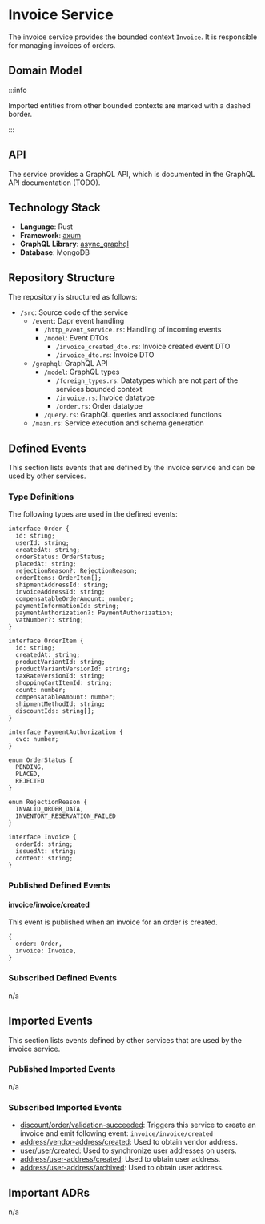 
# Invoice Service

The invoice service provides the bounded context `Invoice`.
It is responsible for managing invoices of orders.

## Domain Model

<CustomImage path="/renderedDiagrams/invoiceDomainModel" width="810" height="168.5" />

:::info

Imported entities from other bounded contexts are marked with a dashed border.

:::

## API

The service provides a GraphQL API, which is documented in the GraphQL API documentation (TODO).

## Technology Stack

- **Language**: Rust
- **Framework**: [axum](https://docs.rs/axum/latest/axum/)
- **GraphQL Library**: [async_graphql](https://docs.rs/async-graphql/latest/async_graphql/)
- **Database**: MongoDB

## Repository Structure

The repository is structured as follows:

<div className="repository-structure">

- `/src`: Source code of the service
  - `/event`: Dapr event handling
    - `/http_event_service.rs`: Handling of incoming events
    - `/model`: Event DTOs
      - `/invoice_created_dto.rs`: Invoice created event DTO
      - `/invoice_dto.rs`: Invoice DTO
  - `/graphql`: GraphQL API
      - `/model`: GraphQL types
        - `/foreign_types.rs`: Datatypes which are not part of the services bounded context
        - `/invoice.rs`: Invoice datatype
        - `/order.rs`: Order datatype
    - `/query.rs`: GraphQL queries and associated functions
  - `/main.rs`: Service execution and schema generation

</div>

## Defined Events

This section lists events that are defined by the invoice service and can be used by other services.

### Type Definitions

The following types are used in the defined events:

```tsx
interface Order {
  id: string;
  userId: string;
  createdAt: string;
  orderStatus: OrderStatus;
  placedAt: string;
  rejectionReason?: RejectionReason;
  orderItems: OrderItem[];
  shipmentAddressId: string;
  invoiceAddressId: string;
  compensatableOrderAmount: number;
  paymentInformationId: string;
  paymentAuthorization?: PaymentAuthorization;
  vatNumber?: string;
}

interface OrderItem {
  id: string;
  createdAt: string;
  productVariantId: string;
  productVariantVersionId: string;
  taxRateVersionId: string;
  shoppingCartItemId: string;
  count: number;
  compensatableAmount: number;
  shipmentMethodId: string;
  discountIds: string[];
}

interface PaymentAuthorization {
  cvc: number;
}

enum OrderStatus {
  PENDING,
  PLACED,
  REJECTED
}

enum RejectionReason {
  INVALID_ORDER_DATA,
  INVENTORY_RESERVATION_FAILED
}

interface Invoice {
  orderId: string;
  issuedAt: string;
  content: string;
}
```

### Published Defined Events

#### invoice/invoice/created

This event is published when an invoice for an order is created.

```tsx
{
  order: Order,
  invoice: Invoice,
}
```

### Subscribed Defined Events

n/a

## Imported Events

This section lists events defined by other services that are used by the invoice service.

### Published Imported Events

n/a

### Subscribed Imported Events

- [discount/order/validation-succeeded](/docs/docs/dev-manuals/services/discount#discountordervalidation-succeeded): Triggers this service to create an invoice and emit following event: `invoice/invoice/created`
- [address/vendor-address/created](/docs/docs/dev-manuals/services/address#addressvendor-addresscreated): Used to obtain vendor address.
- [user/user/created](/docs/docs/dev-manuals/services/user#userusercreated): Used to synchronize user addresses on users.
- [address/user-address/created](/docs/docs/dev-manuals/services/address#addressuser-addresscreated): Used to obtain user address.
- [address/user-address/archived](/docs/docs/dev-manuals/services/address#addressuser-addresscreated): Used to obtain user address.

## Important ADRs

n/a
